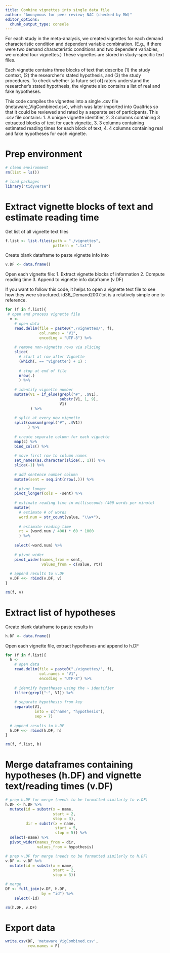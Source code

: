 ```yaml
---
title: Combine vignettes into single data file
author: "Anonymous for peer review; NAC (checked by MW)"
editor_options: 
  chunk_output_type: console
---
```

For each study in the meta-analysis, we created vignettes for each demand characteristic condition and dependent variable combination. (E.g., if there were two demand characteristic conditions and two dependent variables, we created four vignettes.) These vignettes are stored in study-specific text files.

Each vignette contains three blocks of text that describe (1) the study context, (2) the researcher's stated hypothesis, and (3) the study procedures. To check whether [a future set of] raters understand the researcher's stated hypothesis, the vignette also contains a list of real and fake hypotheses.

This code compiles the vignettes into a single .csv file (metaware_VigCombined.csv), which was later imported into Qualtrics so that it could be reviewed and rated by a separate set of participants. This .csv file contains:
1. A unique vignette identifier, 
2. 3 columns containing 3 extracted blocks of text for each vignette,
3. 3 columns containing estimated reading times for each block of text, 
4. 4 columns containing real and fake hypotheses for each vignette.

# Prep environment
```r
# clean environment
rm(list = ls())

# load packages
library("tidyverse")
```

# Extract vignette blocks of text and estimate reading time
Get list of all vignette text files
```r
f.list <- list.files(path = "./vignettes",
                     pattern = ".txt")
```

Create blank dataframe to paste vignette info into
```r
v.DF <- data.frame()
```

Open each vignette file:
1. Extract vignette blocks of information
2. Compute reading time
3. Append to vignette info dataframe (v.DF)

If you want to follow this code, it helps to open a vignette text file to see how they were structured. id36_Demand2007.txt is a relatively simple one to reference.
```r
for (f in f.list){
 # open and process vignette file
  v <- 
    # open data
    read.delim(file = paste0("./vignettes/", f),
               col.names = "V1",
               encoding = "UTF-8") %>% 
    
    # remove non-vignette rows via slicing
    slice(
      # start at row after Vignette
      (which(. == "Vignette") + 1) : 
        
      # stop at end of file
      nrow(.)
      ) %>% 
    
    # identify vignette number
    mutate(V1 = if_else(grepl("#", .$V1),
                        substr(V1, 1, 9),
                        V1)
           ) %>% 
    
    # split at every new vignette
    split(cumsum(grepl("#", .$V1))
          ) %>% 
    
    # create separate column for each vignette
    map(c) %>% 
    bind_cols() %>% 
    
    # move first row to column names
    set_names(as.character(slice(., 1))) %>%
    slice(-1) %>% 
    
    # add sentence number column
    mutate(sent = seq.int(nrow(.))) %>% 
    
    # pivot longer
    pivot_longer(cols = -sent) %>% 
    
    # estimate reading time in milliseconds (400 words per minute)
    mutate(
      # estimate # of words
      word.num = str_count(value, "\\w+"),
      
      # estimate reading time 
      rt = (word.num / 400) * 60 * 1000
      ) %>% 
    
    select(-word.num) %>% 
    
    # pivot wider
    pivot_wider(names_from = sent,
                values_from = c(value, rt)) 
  
  # append results to v.DF
  v.DF <<- rbind(v.DF, v)
}

rm(f, v)
```

# Extract list of hypotheses
Create blank dataframe to paste results in
```r
h.DF <- data.frame()
```

Open each vignette file, extract hypotheses and append to h.DF
```r
for (f in f.list){
  h <- 
    # open data
    read.delim(file = paste0("./vignettes/", f),
               col.names = "V1",
               encoding = "UTF-8") %>% 
      
    # identify hypotheses using the ~ identifier
    filter(grepl("~", V1)) %>% 
    
    # separate hypothesis from key
    separate(V1,
             into = c("name", "hypothesis"),
             sep = 7)
  
  # append results to h.DF
  h.DF <<- rbind(h.DF, h)
}

rm(f, f.list, h)
```

# Merge dataframes containing hypotheses (h.DF) and vignette text/reading times (v.DF)
```r
# prep h.DF for merge (needs to be formatted similarly to v.DF)
h.DF <- h.DF %>% 
  mutate(id = substr(x = name,
                     start = 2,
                     stop = 3),
         dir = substr(x = name,
                      start = 5,
                      stop = 5)) %>% 
  select(-name) %>% 
  pivot_wider(names_from = dir,
              values_from = hypothesis)

# prep v.DF for merge (needs to be formatted similarly to h.DF)
v.DF <- v.DF %>% 
  mutate(id = substr(x = name,
                     start = 2,
                     stop = 3))

# merge
DF <- full_join(v.DF, h.DF,
                by = "id") %>%
    select(-id)

rm(h.DF, v.DF)
```

# Export data
```r
write.csv(DF, 'metaware_VigCombined.csv',
          row.names = F)
```
